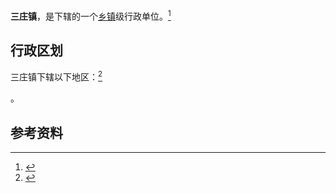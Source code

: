 {{中国乡级行政区|37/11/02/109/000}}

'''三庄镇'''，是{{PRC admin/fullname|37/11/02/109/000|3}}下辖的一个[[乡镇|乡镇]]级行政单位。<ref>{{PRC admin/ref sgc|{{PRC admin/parent|37/11/02/109/000}}}}</ref>

== 行政区划 ==

三庄镇下辖以下地区：<ref>{{PRC admin/ref sgc|37/11/02/109/000}}</ref>

{{PRC admin/children|37/11/02/109/000}}。

== 参考资料 ==

{{reflist}}

{{行政区划小作品}}
{{PRC admin/navcat|37/11/02/109/000}}